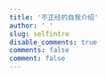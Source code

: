 ```yaml
---
title: '不正经的自我介绍'
author: ' '
slug: selfintro
disable_comments: true
comments: false
comment: false
---
```



































